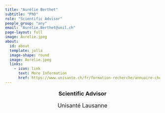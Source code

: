 ```yaml
---
title: "Aurélie Berthet"
subtitle: "PhD"
role: "Scientific Advisor"
people_group: "any"
email: "Aurelie.Berthet@unil.ch"
page-layout: full
image: Aurelie.jpeg
about: 
  id: about
  template: jolla
  image-shape: round
  image: Aurelie.jpeg
  links:
    - icon: link
      text: More Information
      href: https://www.unisante.ch/fr/formation-recherche/annuaire-chercheurs/chercheur/berthet-aurelie
---
```


<div style="text-align: center;">
  <p style="font-size: 18px; font-weight: bold;">Scientific Advisor</p>
  <p style="font-size: 18px;">Unisanté Lausanne</p>
  
</div>


